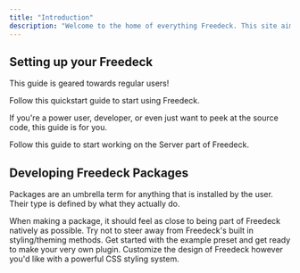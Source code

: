 ```yaml
---
title: "Introduction"
description: "Welcome to the home of everything Freedeck. This site aims to be a user and developer friendly experience."
---
```


## Setting up your Freedeck

This guide is geared towards regular users\!

<Card title="Get started with Freedeck" icon="rocket" horizontal="false" href="/quickstart">
  Follow this quickstart guide to start using Freedeck.
</Card>

If you're a power user, developer, or even just want to peek at the source code, this guide is for you.

<Card title="Setup a Server development environment" icon="hammer" href="/development">
  Follow this guide to start working on the Server part of Freedeck.
</Card>

## Developing Freedeck Packages

Packages are an umbrella term for anything that is installed by the user. Their type is defined by what they actually do.

<Tip>
  When making a package, it should feel as close to being part of Freedeck natively as possible. Try not to steer away from Freedeck's built in styling/theming methods.
</Tip>

<Columns cols={2}>
  <Card title="Creating a Plugin" icon="pen-to-square" href="/dev-tutorials/plugin">
    Get started with the example preset and get ready to make your very own plugin.
  </Card>
  <Card title="Making a Theme" icon="palette" href="/dev-tutorials/theme">
    Customize the design of Freedeck however you'd like with a powerful CSS styling system.
  </Card>
</Columns>